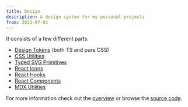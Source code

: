 ```yaml
---
title: Design
description: A design system for my personal projects
from: 2021-07-03
---
```


It consists of a few different parts:

-   [Design Tokens](https://github.com/nico-bachner/v3/blob/main/packages/design-tokens) (both TS and pure CSS)
-   [CSS Utilities](https://github.com/nico-bachner/v3/blob/main/packages/css)
-   [Typed SVG Primitives](https://github.com/nico-bachner/v3/blob/main/packages/react-svg)
-   [React Icons](https://github.com/nico-bachner/v3/blob/main/packages/icons-react)
-   [React Hooks](https://github.com/nico-bachner/v3/blob/main/packages/react-hooks)
-   [React Components](https://github.com/nico-bachner/v3/blob/main/packages/components-react)
-   [MDX Utilities](https://github.com/nico-bachner/v3/blob/main/packages/react-svg)

For more information check out the [overview](/design) or browse the [source code](https://github.com/nico-bachner/v3/tree/main/packages).
